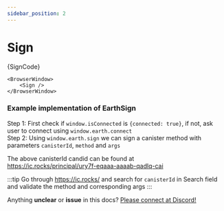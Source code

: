 ```yaml
---
sidebar_position: 2
---
```


# Sign


<CodeBlock className="language-jsx">{SignCode}</CodeBlock>

```mdx-code-block
<BrowserWindow>
    <Sign />
</BrowserWindow>
```


### Example implementation of EarthSign

Step 1: First check if `window.isConnected` is `{connected: true}`, if not, ask user to connect using `window.earth.connect` <br/>
Step 2: Using `window.earth.sign` we can sign a canister method with parameters `canisterId`, `method` and `args`

The above canisterId candid can be found at https://ic.rocks/principal/ury7f-eqaaa-aaaab-qadlq-cai

:::tip
Go through https://ic.rocks/ and search for `canisterId` in Search field and validate the method and corresponding args 
:::


Anything **unclear** or **issue** in this docs? [Please connect at Discord!](https://discord.gg/B8G75XZ92K)
